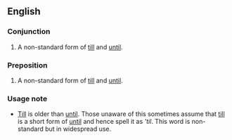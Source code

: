 ==English==
===Conjunction===

#A non-standard form of [[till]] and [[until]].

===Preposition===

#A non-standard form of [[till]] and [[until]].

===Usage note===
*[[Till]] is older than [[until]].  Those unaware of this sometimes assume that [[till]] is a short form of [[until]] and hence spell it as '' 'til''.  This word is non-standard but in widespread use.